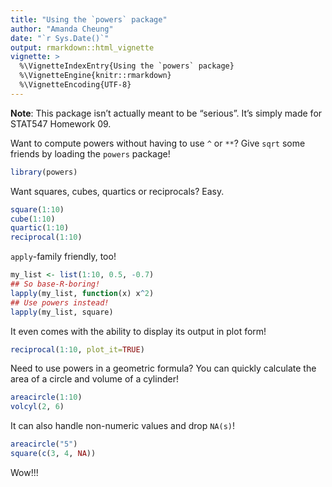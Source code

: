 ```yaml
---
title: "Using the `powers` package"
author: "Amanda Cheung"
date: "`r Sys.Date()`"
output: rmarkdown::html_vignette
vignette: >
  %\VignetteIndexEntry{Using the `powers` package}
  %\VignetteEngine{knitr::rmarkdown}
  %\VignetteEncoding{UTF-8}
---
```


__Note__: This package isn't actually meant to be "serious". It's simply made for STAT547 Homework 09.

Want to compute powers without having to use `^` or `**`? Give `sqrt` some friends by loading the `powers` package! 

```r
library(powers)
```

Want squares, cubes, quartics or reciprocals? Easy.

```r
square(1:10)
cube(1:10)
quartic(1:10)
reciprocal(1:10)
```

`apply`-family friendly, too!

```r
my_list <- list(1:10, 0.5, -0.7)
## So base-R-boring!
lapply(my_list, function(x) x^2)
## Use powers instead!
lapply(my_list, square)
```

It even comes with the ability to display its output in plot form!

```r
reciprocal(1:10, plot_it=TRUE)
```

Need to use powers in a geometric formula? You can quickly calculate the area of a circle and volume of a cylinder!

```r
areacircle(1:10)
volcyl(2, 6)
```

It can also handle non-numeric values and drop `NA(s)`!
```r
areacircle("5")
square(c(3, 4, NA))
```

Wow!!!
